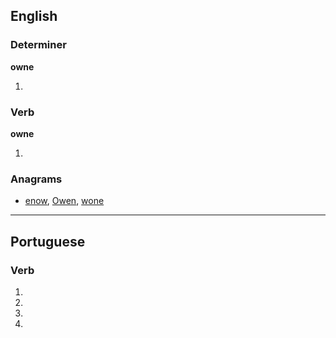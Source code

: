 ==English==

===Determiner===
'''owne'''

# {{obsolete spelling of|[[own]]}}

===Verb===
'''owne'''

# {{obsolete spelling of|[[own]]}}

===Anagrams===
* [[enow#English|enow]], [[Owen#English|Owen]], [[wone#English|wone]]

----

==Portuguese==

===Verb===
{{pt-verb form}}

# {{pt-verb form of|[[ownar]]|ar|subjunctive|present|singular|first}}
# {{pt-verb form of|[[ownar]]|ar|subjunctive|present|singular|third}}
# {{pt-verb form of|[[ownar]]|ar|imperative|affirmative|singular|third|}}
# {{pt-verb form of|[[ownar]]|ar|imperative|negative|singular|third|}}